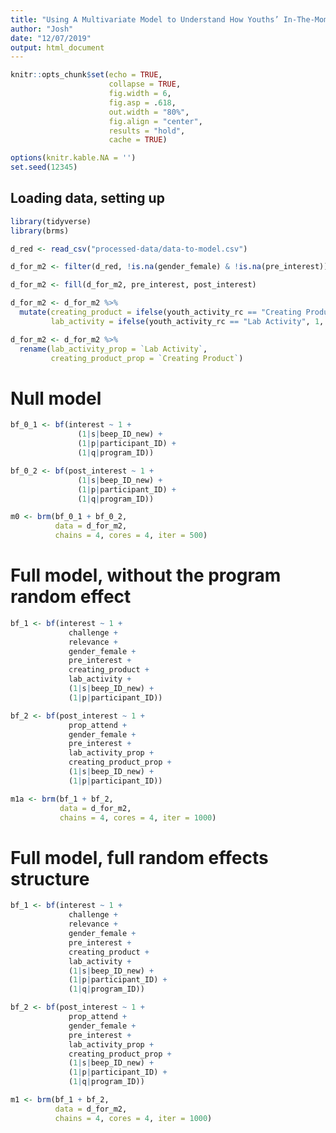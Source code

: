 ```yaml
---
title: "Using A Multivariate Model to Understand How Youths’ In-The-Moment Engagement Predicts Changes in Youths’ Interest"
author: "Josh"
date: "12/07/2019"
output: html_document
---
```


```r
knitr::opts_chunk$set(echo = TRUE, 
                      collapse = TRUE,
                      fig.width = 6,
                      fig.asp = .618,
                      out.width = "80%", 
                      fig.align = "center", 
                      results = "hold", 
                      cache = TRUE) 

options(knitr.kable.NA = '')
set.seed(12345)
```

## Loading data, setting up

```r
library(tidyverse)
library(brms)

d_red <- read_csv("processed-data/data-to-model.csv")

d_for_m2 <- filter(d_red, !is.na(gender_female) & !is.na(pre_interest)) # if there are missing vals in the fixed predictors, MCMCglmm gives a warning

d_for_m2 <- fill(d_for_m2, pre_interest, post_interest)

d_for_m2 <- d_for_m2 %>% 
  mutate(creating_product = ifelse(youth_activity_rc == "Creating Product", 1, 0),
         lab_activity = ifelse(youth_activity_rc == "Lab Activity", 1, 0))

d_for_m2 <- d_for_m2 %>% 
  rename(lab_activity_prop = `Lab Activity`,
         creating_product_prop = `Creating Product`)
```

# Null model

```r
bf_0_1 <- bf(interest ~ 1 +
               (1|s|beep_ID_new) +
               (1|p|participant_ID) +
               (1|q|program_ID))

bf_0_2 <- bf(post_interest ~ 1 +
               (1|s|beep_ID_new) +
               (1|p|participant_ID) +
               (1|q|program_ID))

m0 <- brm(bf_0_1 + bf_0_2,
          data = d_for_m2, 
          chains = 4, cores = 4, iter = 500)
```

# Full model, without the program random effect

```r
bf_1 <- bf(interest ~ 1 +
             challenge +
             relevance +
             gender_female + 
             pre_interest +
             creating_product +
             lab_activity + 
             (1|s|beep_ID_new) +
             (1|p|participant_ID))

bf_2 <- bf(post_interest ~ 1 +
             prop_attend +
             gender_female + 
             pre_interest +
             lab_activity_prop +
             creating_product_prop +
             (1|s|beep_ID_new) +
             (1|p|participant_ID))

m1a <- brm(bf_1 + bf_2,
           data = d_for_m2, 
           chains = 4, cores = 4, iter = 1000)
```

# Full model, full random effects structure

```r
bf_1 <- bf(interest ~ 1 +
             challenge +
             relevance +
             gender_female + 
             pre_interest +
             creating_product +
             lab_activity + 
             (1|s|beep_ID_new) +
             (1|p|participant_ID) +
             (1|q|program_ID))

bf_2 <- bf(post_interest ~ 1 +
             prop_attend +
             gender_female + 
             pre_interest +
             lab_activity_prop +
             creating_product_prop +
             (1|s|beep_ID_new) +
             (1|p|participant_ID) +
             (1|q|program_ID))

m1 <- brm(bf_1 + bf_2,
          data = d_for_m2, 
          chains = 4, cores = 4, iter = 1000)
```
